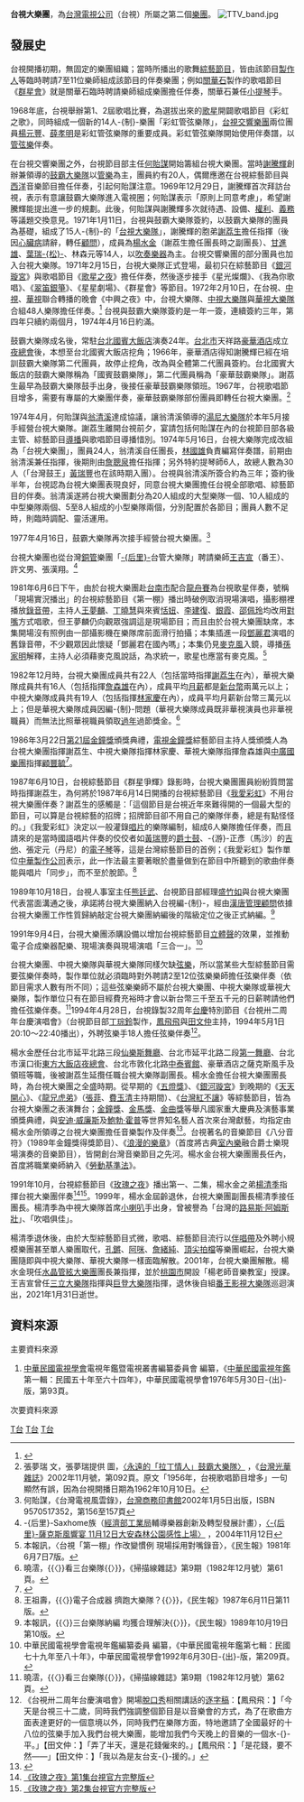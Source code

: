 '''台視大樂團'''，為[[臺灣電視公司|台灣電視公司]]（台視）所屬之第二個[[樂團|樂團]]。
[[File:TTV_band.jpg|thumb]]

==發展史==
{{Note24hUTC+8}}
台視開播初期，無固定的樂團組織；當時所播出的歌舞[[綜藝節目|綜藝節目]]，皆由該節目[[製作人|製作人]]等臨時聘請7至11位樂師組成該節目的伴奏樂團；例如[[關華石|關華石]]製作的歌唱節目《[[群星會|群星會]]》就是關華石臨時聘請樂師組成樂團擔任伴奏，關華石兼任[[小提琴|小提琴]]手。

1968年底，台視舉辦第1、2屆歌唱比賽，為選拔出來的[[歌星|歌星]]開闢歌唱節目《彩虹之歌》，同時組成一個新的14人-{制}-樂團「彩虹管弦樂隊」，[[台視交響樂團|台視交響樂團]]兩位團員[[楊元豐|楊元豐]]、[[薛孝明|薛孝明]]是彩虹管弦樂隊的重要成員。彩虹管弦樂隊開始使用伴奏譜，以[[管弦樂|管弦樂]]伴奏。

在台視交響樂團之外，台視節目部主任[[何貽謀|何貽謀]]開始籌組台視大樂團。當時[[謝騰輝_(音樂家)|謝騰輝]]創辦兼領導的[[鼓霸大樂隊|鼓霸大樂隊]]以[[管樂|管樂]]為主，團員約有20人，偶爾應邀在台視綜藝節目與[[西洋|西洋]]音樂節目擔任伴奏，引起何貽謀注意。1969年12月29日，謝騰輝首次拜訪台視，表示有意讓鼓霸大樂隊進入電視圈；何貽謀表示「原則上同意考慮」，希望謝騰輝能提出進一步的規劃。此後，何貽謀與謝騰輝多次就待遇、設備、[[權利|權利]]、[[義務|義務]]等議題交換意見。1971年1月11日，台視與鼓霸大樂隊簽約，以鼓霸大樂隊的團員為基礎，組成了15人-{制}-的「[[台視大樂隊|台視大樂隊]]」，謝騰輝的胞弟[[謝荔生|謝荔生]]擔任指揮（後因[[心臟病|心臟病]]請辭，轉任[[顧問|顧問]]），成員為[[楊水金|楊水金]]（謝荔生擔任團長時之副團長）、[[甘進雄|甘進雄]]、[[葉瑞松|葉瑞-{松}-]]、林森元等14人，以[[吹奏樂器|吹奏樂器]]為主。台視交響樂團的部分團員也加入台視大樂隊。1971年2月15日，台視大樂隊正式登場，最初只在綜藝節目《[[銀河璇宮|銀河璇宮]]》與歌唱節目《[[歌星之夜|歌星之夜]]》擔任伴奏，然後逐步接手《星光燦爛》、《我為你歌唱》、《[[翠笛銀箏|翠笛銀箏]]》、《星星劇場》、《群星會》等節目。1972年2月10日，在台視、[[中視|中視]]、[[華視|華視]]聯合轉播的晚會《中興之夜》中，台視大樂隊、[[中視大樂隊|中視大樂隊]]與[[華視大樂隊|華視大樂隊]]合組48人樂隊擔任伴奏。<ref>{{Cite web |url=http://nrch.cca.gov.tw/ccahome/search/search_meta.jsp?xml_id=0000728217&dofile=cca220001-hp-cdn0017475-0001-i.jpg |title=《中興之夜》照片 |accessdate=2010-01-15 |archive-date=2008-03-07 |archive-url=https://web.archive.org/web/20080307153846/http://nrch.cca.gov.tw/ccahome/search/search_meta.jsp?xml_id=0000728217&dofile=cca220001-hp-cdn0017475-0001-i.jpg |dead-url=yes }}</ref> 台視與鼓霸大樂隊簽約是一年一簽，連續簽約三年，第四年只續約兩個月，1974年4月16日約滿。

鼓霸大樂隊成名後，常駐[[台北國賓大飯店|台北國賓大飯店]]演奏24年。[[台北市|台北市]]天祥路[[豪華酒店|豪華酒店]]成立[[夜總會|夜總會]]後，本想至台北國賓大飯店挖角；1966年，豪華酒店得知謝騰輝已經在培訓鼓霸大樂隊第二代團員，故停止挖角，改為與全體第二代團員簽約。台北國賓大飯店的鼓霸大樂隊稱為「國賓鼓霸樂隊」，第二代團員稱為「豪華鼓霸樂隊」。謝荔生最早為鼓霸大樂隊鼓手出身，後接任豪華鼓霸樂隊領班。1967年，台視歌唱節目增多，需要有專屬的大樂團伴奏，豪華鼓霸樂隊部份團員即轉任台視大樂團。<ref>張夢瑞 文，張夢瑞提供 圖，[http://www.sinorama.com.tw/show_issue.php?id=2002119111092C.TXT&cur_page=6&table=0 〈永遠的「拉丁情人」鼓霸大樂隊〉] {{Wayback|url=http://www.sinorama.com.tw/show_issue.php?id=2002119111092C.TXT&cur_page=6&table=0 |date=20160304141222 }}，《[[台灣光華雜誌|台灣光華雜誌]]》2002年11月號，第092頁。原文「1956年，台視歌唱節目增多」一句顯然有誤，因為台視開播日期為1962年10月10日。</ref>

1974年4月，何貽謀與[[翁清溪|翁清溪]]達成協議，讓翁清溪領導的[[湯尼大樂隊|湯尼大樂隊]]於本年5月接手經營台視大樂隊。謝荔生離開台視前夕，宴請包括何貽謀在內的台視節目部各級主管、綜藝節目[[導播|導播]]與歌唱節目導播惜別。1974年5月16日，台視大樂隊完成改組為「台視大樂團」，團員24人，翁清溪自任團長，[[林國雄_(樂師)|林國雄]]負責編寫伴奏譜，前期由翁清溪兼任指揮，後期則由[[詹聰泉|詹聰泉]]擔任指揮；另外特約提琴師6人，故總人數為30人（「台灣鼓王」[[黃瑞豐|黃瑞豐]]也在該時期入團）。台視與翁清溪所簽合約為三年；簽約後半年，台視認為台視大樂團表現良好，同意台視大樂團擔任台視全部歌唱、綜藝節目的伴奏。翁清溪遂將台視大樂團劃分為20人組成的大型樂隊一個、10人組成的中型樂隊兩個、5至8人組成的小型樂隊兩個，分別配置於各節目；團員人數不足時，則臨時調配、靈活運用。

1977年4月16日，鼓霸大樂隊再次接手經營台視大樂團。<ref>何貽謀，《台灣電視風雲錄》，[[台灣商務印書館|台灣商務印書館]]2002年1月5日出版，ISBN 9570517352，第156至157頁</ref>

台視大樂團也從台灣[[銅管樂器|銅管]]樂團「[[后里區|-{后里}-]]台管大樂隊」聘請樂師[[王吉宣|王吉宣]]（番王）、許文男、張漢翔。<ref>-{后里}-Saxhome族（[[經濟部工業局|經濟部工業局]]輔導樂器創新及轉型發展計畫），[http://teaching.chun-design.com/saxhome/A/A.html 〈-{后里}-薩克斯風響宴 11月12日大安森林公園感性上場〉] {{Wayback|url=http://teaching.chun-design.com/saxhome/A/A.html |date=20070908064702 }}，2004年11月12日</ref>

1981年6月6日下午，由於台視大樂團赴[[台南市|台南市]]配合[[龍舟賽|龍舟賽]]為台視歌星伴奏，號稱「現場實況播出」的台視綜藝節目《第一棚》播出時破例取消現場演唱，攝影棚裡播放[[錄音帶|錄音帶]]，主持人[[王夢麟|王夢麟]]、[[丁曉慧|丁曉慧]]與來賓[[恬妞|恬妞]]、[[李建復|李建復]]、[[銀霞|銀霞]]、[[邵佩玲|邵佩玲]]均改用[[對嘴|對嘴]]方式唱歌，但王夢麟仍向觀眾強調這是現場節目；而且由於台視大樂團缺席，本集開場沒有照例由一部攝影機在樂隊席前面滑行拍攝；本集插進一段[[鄧麗君|鄧麗君]]演唱的舊錄音帶，不少觀眾因此懷疑「鄧麗君在國內嗎」；本集仍見[[麥克風|麥克風]]入鏡，導播[[孫家明|孫家明]]解釋，主持人必須藉麥克風說話，為求統一，歌星也應當有麥克風。<ref>本報訊，〈台視「第一棚」作改變慣例 現場採用對嘴錄音〉，《民生報》1981年6月7日7版。</ref>

1982年12月時，台視大樂團成員共有22人（包括當時指揮[[謝荔生|謝荔生]]在內），華視大樂隊成員共有16人（包括指揮[[詹森雄|詹森雄]]在內），成員平均[[月薪|月薪]]都是[[新台幣|新台幣]]兩萬元以上；中視大樂隊成員共有19人（包括指揮[[林家慶_(音樂人)|林家慶]]在內），成員平均月薪新台幣三萬元以上；但是華視大樂隊成員因編-{制}-問題（華視大樂隊成員既非華視演員也非華視職員）而無法比照華視職員領取[[過年|過年]]過節獎金。<ref>曉澐，{{〈}}看三台樂隊{{〉}}，《掃描線雜誌》第9期（1982年12月號）第61頁。</ref>

1986年3月22日[[第21屆金鐘獎|第21屆金鐘獎]]頒獎典禮，[[電視金鐘獎|電視金鐘獎]]綜藝節目主持人獎頒獎人為台視大樂團指揮謝荔生、中視大樂隊指揮林家慶、華視大樂隊指揮詹森雄與[[中廣國樂團|中廣國樂團]]指揮[[顧豐毓|顧豐毓]]<ref>{{Cite news|url=https://www.youtube.com/watch?v=OlV7FwezUUM|author=華視懷舊頻道|language=zh-tw|title=【第21屆金鐘獎】《雙星報喜》首次獲獎 致詞內容充滿笑點！好搭檔五年相處沒萌生愛情 巴戈鬆口氣 鄒美儀虧：我知道你不敢／頒獎人：詹森雄、林家慶、顧豐毓、謝荔生|work=[[YouTube|YouTube]]|date=2022-02-18|accessdate=2022-03-04|archive-date=2022-03-04|archive-url=https://web.archive.org/web/20220304014723/https://www.youtube.com/watch?v=OlV7FwezUUM}}</ref>。

1987年6月10日，台視綜藝節目《群星爭輝》錄影時，台視大樂團團員紛紛質問當時指揮謝荔生，為何將於1987年6月14日開播的台視綜藝節目《[[我愛彩虹|我愛彩虹]]》不用台視大樂團伴奏？謝荔生的感觸是：「這個節目是台視近年來難得開的一個最大型的節目，可以算是台視綜藝的招牌；招牌節目卻不用自己的樂隊伴奏，總是有點怪怪的。」《我愛彩虹》決定以一般灌錄[[唱片|唱片]]的樂隊編制，組成6人樂隊擔任伴奏，而且請來的是當時國語唱片伴奏的佼佼者如[[黃瑞豐|黃瑞豐]]的[[爵士鼓|爵士鼓]]、-{游}-正彥（馬沙）的[[吉他|吉他]]、張定元（丹尼）的[[電子琴|電子琴]]等，這是台灣綜藝節目的首例；《我愛彩虹》製作單位[[中華製作公司|中華製作公司]]表示，此一作法最主要著眼於盡量做到在節目中所聽到的歌曲伴奏能與唱片「同步」，而不至於脫節。<ref>王祖壽，{{〈}}電子合成器 擠跑大樂隊？{{〉}}，《民生報》1987年6月11日第11版。</ref>

1989年10月18日，台視人事室主任[[熊廷武|熊廷武]]、台視節目部經理[[盛竹如|盛竹如]]與台視大樂團代表當面溝通之後，承諾將台視大樂團納入台視編-{制}-，經由[[漢唐管理顧問|漢唐管理顧問]]依據台視大樂團工作性質歸納敲定台視大樂團納編後的階級定位之後正式納編。<ref>本報訊，{{〈}}三台樂隊納編 均獲合理解決{{〉}}，《民生報》1989年10月19日第10版。</ref>

1991年9月4日，台視大樂團添購設備以增加台視綜藝節目[[立體聲|立體聲]]的效果，並推動電子合成樂器配樂、現場演奏與現場演唱「三合一」。<ref>中華民國電視學會電視年鑑編纂委員 編纂，《中華民國電視年鑑第七輯：民國七十九年至八十年》，中華民國電視學會1992年6月30日-{出}-版，第209頁。</ref>

台視大樂團、中視大樂隊與華視大樂隊同樣欠缺[[弦樂|弦樂]]，所以當某些大型綜藝節目需要弦樂伴奏時，製作單位就必須臨時對外聘請2至12位弦樂樂師擔任弦樂伴奏（依節目需求人數有所不同）；這些弦樂樂師不屬於台視大樂團、中視大樂隊或華視大樂隊，製作單位只有在節目經費充裕時才會以新台幣三千至五千元的日薪聘請他們擔任弦樂伴奏。<ref>曉澐，{{〈}}看三台樂隊{{〉}}，《掃描線雜誌》第9期（1982年12月號）第62頁。</ref>1994年4月28日，台視錄製32周年[[台慶|台慶]]特別節目《台視卅二周年台慶演唱會》（台視節目部[[丁琮鈴|丁琮鈴]]製作，[[鳳飛飛|鳳飛飛]]與[[田文仲|田文仲]]主持，1994年5月1日20:10～22:40播出），外聘弦樂手18人擔任弦樂伴奏<ref>《台視卅二周年台慶演唱會》開場[[脫口秀|脫口秀]]相關講話的[[逐字稿|逐字稿]]：【鳳飛飛：】「今天是台視三十二歲，同時我們強調整個節目是以音樂會的方式，為了在歌曲方面表達更好的一個意境以外，同時我們在樂隊方面，特地邀請了全國最好的十八位的弦樂手加入我們台視大樂團，能增加我們今天晚上的音樂的一個水-{}-平。」【田文仲：】「弄了半天，還是花錢僱來的。」【鳳飛飛：】「是花錢，要不然——」【田文仲：】「我以為是友台支-{}-援的。」</ref>。

楊水金歷任台北市延平北路三段[[仙樂斯舞廳|仙樂斯舞廳]]、台北市延平北路二段[[第一舞廳|第一舞廳]]、台北市漢口街[[東方大飯店|東方大飯店]][[夜總會|夜總會]]、台北市敦化北路[[中泰賓館|中泰賓館]]、豪華酒店之薩克斯風手及領班等職，後被謝荔生延攬任職台視大樂隊副團長。楊水金擔任台視大樂團團長時，為台視大樂團之全盛時期。從早期的《[[五燈獎|五燈獎]]》、《[[銀河璇宮|銀河璇宮]]》到晚期的《[[天天開心|天天開心]]》、《[[龍兄虎弟_(電視節目)|龍兄虎弟]]》（[[張菲|張菲]]、[[費玉清|費玉清]]主持期間）、《[[台灣紅不讓|台灣紅不讓]]》等綜藝節目，皆為台視大樂團之表演舞台；[[金鐘獎|金鐘獎]]、[[金馬獎|金馬獎]]、[[金曲獎|金曲獎]]等舉凡國家重大慶典及演藝事業頒獎典禮，與[[安迪·威廉斯|安迪·威廉斯]]及[[鮑勃·霍普|鮑勃·霍普]]等世界知名藝人首次來台灣獻藝，均指定由楊水金所領導之台視大樂團擔任音樂製作及伴奏<ref>{{Cite web |url=https://www.youtube.com/watch?v=aLVZqRsFsqw |title=金鐘人物身影 楊水金 |access-date=2016-04-03 |archive-date=2020-04-15 |archive-url=https://web.archive.org/web/20200415192240/https://www.youtube.com/watch?v=aLVZqRsFsqw&gl=US&hl=en }}</ref>。台視著名的音樂節目《八分音符》（1989年金鐘獎得獎節目）、《[[浪漫的樂章|浪漫的樂章]]》（首度將古典[[室內樂|室內樂]]融合爵士樂現場演奏的音樂節目），皆開創台灣音樂節目之先河。楊水金台視大樂團團長任內，首度將職業樂師納入《[[勞動基準法_(中華民國)|勞動基準法]]》。

1991年10月，台視綜藝節目《[[玫瑰之夜|玫瑰之夜]]》播出第一、二集，楊水金之弟[[楊清季|楊清季]]指揮台視大樂團伴奏<ref>[https://www.youtube.com/watch?v=Btlmrf6FiYc&list=PLtww_vcpAB8repFxsi32bB7n8aizlk9zX 《玫瑰之夜》第1集台視官方完整版]</ref><ref>[https://www.youtube.com/watch?v=jiFvS6c6Cbk&t=1s 《玫瑰之夜》第2集台視官方完整版]</ref>。1999年，楊水金屆齡退休，台視大樂團副團長楊清季接任團長。楊清季為中視大樂隊首席[[小喇叭|小喇叭]]手出身，曾被譽為「台灣的[[路易斯·阿姆斯壯|路易斯·阿姆斯壯]]」、「吹唱俱佳」。

楊清季退休後，由於大型綜藝節目式微，歌唱、綜藝節目流行以[[伴唱帶|伴唱帶]]及外聘小規模樂團甚至單人樂團取代，[[孔鏘|孔鏘]]、[[阿咪|阿咪]]、[[詹緒純|詹緒純]]、[[頂尖拍檔|頂尖拍檔]]等樂團崛起，台視大樂團隨即與中視大樂隊、華視大樂隊一樣面臨解散。2001年，台視大樂團解散。楊水金現任[[水晶管絃大樂團|水晶管絃大樂團]]團長兼指揮，並於[[桃園市|桃園市]]開設「楊老師音樂教室」授課。王吉宣曾任[[三立大樂隊|三立大樂隊]]指揮與[[巨登大樂隊|巨登大樂隊]]指揮，退休後自組[[番王影視大樂隊|番王影視大樂隊]]巡迴演出，2021年1月31日逝世。

==資料來源==
;主要資料來源
# [[中華民國電視學會|中華民國電視學會]]電視年鑑暨電視叢書編纂委員會 編纂，《[[中華民國電視年鑑|中華民國電視年鑑]]第一輯：民國五十年至六十四年》，中華民國電視學會1976年5月30日-{出}-版，第93頁。
;次要資料來源
{{reflist}}

[[Category:台視|T台]]
[[Category:台灣電視樂團|T台]]
[[Category:1971年成立的音樂團體|T台]]